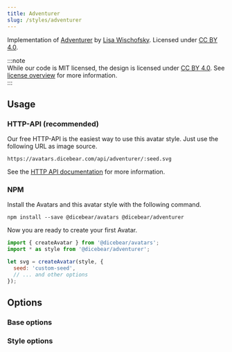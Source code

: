 ```yaml
---
title: Adventurer
slug: /styles/adventurer
---
```



<Examples style={style} />

Implementation of [Adventurer](https://www.figma.com/community/file/1184595184137881796) by
[Lisa Wischofsky](https://www.instagram.com/lischi_art/). Licensed under
[CC BY 4.0](https://creativecommons.org/licenses/by/4.0/).

:::note  
While our code is MIT licensed, the design is licensed under [CC BY 4.0](https://creativecommons.org/licenses/by/4.0/).
See [license overview](/licenses) for more information.  
:::

## Usage

### HTTP-API (recommended)

Our free HTTP-API is the easiest way to use this avatar style. Just use the following URL as image source.

    https://avatars.dicebear.com/api/adventurer/:seed.svg

See the [HTTP API documentation](/docs/http-api) for more information.

### NPM

Install the Avatars and this avatar style with the following command.

    npm install --save @dicebear/avatars @dicebear/adventurer

Now you are ready to create your first Avatar.

```js
import { createAvatar } from '@dicebear/avatars';
import * as style from '@dicebear/adventurer';

let svg = createAvatar(style, {
  seed: 'custom-seed',
  // ... and other options
});
```

## Options

### Base options

<Options schema={coreSchema} />

### Style options

<Options schema={style.schema} />

